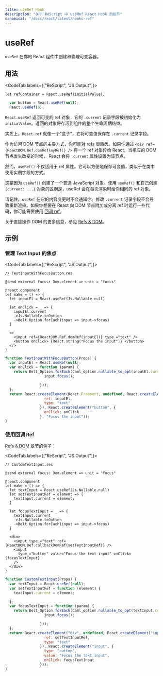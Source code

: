 ```yaml
---
title: useRef Hook
description: "关于 ReScript 中 useRef React Hook 的细节"
canonical: "/docs/react/latest/hooks-ref"
---
```


<!-- # useRef -->
# useRef

<Intro>

<!-- The `useRef` hooks creates and manages mutable containers inside your React component. -->
`useRef` 在你的 React 组件中创建和管理可变容器。

</Intro>

<!-- ## Usage -->
## 用法

<CodeTab labels={["ReScript", "JS Output"]}>

```res
let refContainer = React.useRef(initialValue);
```

```js
  var button = React.useRef(null);
  React.useRef(0);
```

</CodeTab>

<!-- `React.useRef` returns a mutable ref object whose `.current` record field is initialized to the passed argument (`initialValue`). The returned object will persist for the full lifetime of the component. -->
`React.useRef` 返回可变的 ref 对象，它的 `.current` 记录字段被初始化为 `initialValue`。返回的对象将存活到组件的整个生命周期结束。

<!-- Essentially, a `React.ref` is like a "box" that can hold a mutable value in its `.current` record field. -->
实质上，`React.ref` 就像一个”盒子“，它将可变值保存在 `.current` 记录字段。

<!-- You might be familiar with refs primarily as a way to access the DOM. If you pass a ref object to React with `<div ref={ReactDOM.Ref.domRef(myRef)} />`, React will set its `.current` property to the corresponding DOM node whenever that node changes. -->
作为访问 DOM 节点的主要方式，你可能对 refs 很熟悉。如果你通过 `<div ref={ReactDOM.Ref.domRef(myRef)} />` 将一个 ref 对象传给 React，当相应的 DOM 节点发生改变的时候， React 会将 `.current` 属性设置为该节点。

<!-- However, `useRef()` is useful for more than the ref attribute. It's handy for keeping any mutable value around similar to how you’d use instance fields in classes. -->
然而，`useRef()` 不仅适用于 ref 属性。它可以方便地保存可变值，类似于在类中使用实例字段的方式。

<!-- This works because `useRef()` creates a plain JavaScript object. The only difference between `useRef()` and creating a `{current: ...}` object yourself is that useRef will give you the same ref object on every render. -->
这是因为 `useRef()` 创建了一个普通 JavaScript 对象。使用 `useRef()` 和自己创建 `{current: ...}` 对象的区别是，useRef 会在每次渲染时给你相同的 ref 对象。

<!-- Keep in mind that `useRef` doesn’t notify you when its content changes. Mutating the `.current` record field doesn’t cause a re-render. If you want to run some code when React attaches or detaches a ref to a DOM node, you may want to use a [callback ref](./refs-and-the-dom#callback-refs) instead. -->
请记住，`useRef` 在它的内容变更时不会通知你。修改 `.current` 记录字段不会导致重新渲染。如果你想要在 React 向 DOM 节点附加或分离 ref 时运行一些代码，你可能需要使用 [回调 ref](./refs-and-the-dom#回调-refs)。

<!-- More infos on direct DOM manipulation can be found in the [Refs and the DOM](./refs-and-the-dom) section. -->
关于直接操作 DOM 的更多信息，参见 [Refs & DOM](./refs-and-the-dom)。

<!-- ## Examples -->
## 示例

<!-- ### Managing Focus for a Text Input -->
### 管理 Text Input 的焦点


<CodeTab labels={["ReScript", "JS Output"]}>

```res
// TextInputWithFocusButton.res

@send external focus: Dom.element => unit = "focus"

@react.component
let make = () => {
  let inputEl = React.useRef(Js.Nullable.null)

  let onClick = _ => {
    inputEl.current
    ->Js.Nullable.toOption
    ->Belt.Option.forEach(input => input->focus)
  }

  <>
    <input ref={ReactDOM.Ref.domRef(inputEl)} type_="text" />
    <button onClick> {React.string("Focus the input")} </button>
  </>
}
```

```js
function TextInputWithFocusButton(Props) {
  var inputEl = React.useRef(null);
  var onClick = function (param) {
    return Belt_Option.forEach(Caml_option.nullable_to_opt(inputEl.current), (function (input) {
                  input.focus();

                }));
  };
  return React.createElement(React.Fragment, undefined, React.createElement("input", {
                  ref: inputEl,
                  type: "text"
                }), React.createElement("button", {
                  onClick: onClick
                }, "Focus the input"));
}
```

</CodeTab>

<!-- ### Using a Callback Ref -->
### 使用回调 Ref

<!-- Reusing the example from our [Refs and the DOM](./refs-and-the-dom#callback-refs) section: -->
[Refs & DOM](./refs-and-the-dom#回调-refs) 章节的例子：

<CodeTab labels={["ReScript", "JS Output"]}>

```res
// CustomTextInput.res

@send external focus: Dom.element => unit = "focus"

@react.component
let make = () => {
  let textInput = React.useRef(Js.Nullable.null)
  let setTextInputRef = element => {
    textInput.current = element;
  }

  let focusTextInput = _ => {
    textInput.current
    ->Js.Nullable.toOption
    ->Belt.Option.forEach(input => input->focus)
  }

  <div>
    <input type_="text" ref={ReactDOM.Ref.callbackDomRef(setTextInputRef)} />
    <input
      type_="button" value="Focus the text input" onClick={focusTextInput}
    />
  </div>
}
```

```js
function CustomTextInput(Props) {
  var textInput = React.useRef(null);
  var setTextInputRef = function (element) {
    textInput.current = element;

  };
  var focusTextInput = function (param) {
    return Belt_Option.forEach(Caml_option.nullable_to_opt(textInput.current), (function (input) {
                  input.focus();

                }));
  };
  return React.createElement("div", undefined, React.createElement("input", {
                  ref: setTextInputRef,
                  type: "text"
                }), React.createElement("input", {
                  type: "button",
                  value: "Focus the text input",
                  onClick: focusTextInput
                }));
}
```

</CodeTab>
